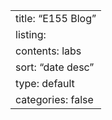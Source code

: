 ---
title: "E155 Blog"
listing:
  contents: labs
  sort: "date desc"
  type: default
  categories: false
---